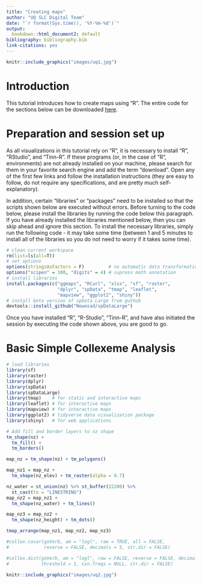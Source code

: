 ```yaml
---
title: "Creating maps"
author: "UQ SLC Digital Team"
date: "`r format(Sys.time(), '%Y-%m-%d')`"
output:
  bookdown::html_document2: default
bibliography: bibliography.bib
link-citations: yes
---
```

```r
knitr::include_graphics("images/uq1.jpg")
```

# Introduction

This tutorial introduces how to create maps using "R". The entire code for the sections below can be downloaded [here](https://slcladal.github.io/rscripts/creatingmapsrscript.r).

# Preparation and session set up

As all visualizations in this tutorial rely on "R", it is necessary to install "R", "RStudio", and "Tinn-R". If these programs (or, in the case of "R", environments) are not already installed on your machine, please search for them in your favorite search engine and add the term "download". Open any of the first few links and follow the installation instructions (they are easy to follow, do not require any specifications, and are pretty much self-explanatory).

In addition, certain "libraries" or "packages" need to be installed so that the scripts shown below are executed without errors. Before turning to the code below, please install the libraries by running the code below this paragraph. If you have already installed the libraries mentioned below, then you can skip ahead and ignore this section. To install the necessary libraries, simply run the following code - it may take some time (between 1 and 5 minutes to install all of the libraries so you do not need to worry if it takes some time).

```r
# clean current workspace
rm(list=ls(all=T))
# set options
options(stringsAsFactors = F)         # no automatic data transformation
options("scipen" = 100, "digits" = 4) # supress math annotation
# install libraries
install.packages(c("ggmaps", "RCurl", "xlsx", "sf", "raster",
                   "dplyr", "spData", "tmap", "leaflet", 
                   "mapview", "ggplot2", "shiny"))
# install beta version of spData Large from guthub
devtools::install_github("Nowosad/spDataLarge")
```

Once you have installed "R", "R-Studio", "Tinn-R", and have also initiated the session by executing the code shown above, you are good to go.

# Basic Simple Collexeme Analysis

```r
# load libraries
library(sf)
library(raster)
library(dplyr)
library(spData)
library(spDataLarge)
library(tmap)    # for static and interactive maps
library(leaflet) # for interactive maps
library(mapview) # for interactive maps
library(ggplot2) # tidyverse data visualization package
library(shiny)   # for web applications
```



```r
# Add fill and border layers to nz shape
tm_shape(nz) +
  tm_fill() +
  tm_borders() 
```


```r
map_nz = tm_shape(nz) + tm_polygons()

map_nz1 = map_nz +
  tm_shape(nz_elev) + tm_raster(alpha = 0.7)

nz_water = st_union(nz) %>% st_buffer(22200) %>% 
  st_cast(to = "LINESTRING")
map_nz2 = map_nz1 +
  tm_shape(nz_water) + tm_lines()

map_nz3 = map_nz2 +
  tm_shape(nz_height) + tm_dots()

tmap_arrange(map_nz1, map_nz2, map_nz3)
```

```r
#collex.covar(goVerb, am = "logl", raw = TRUE, all = FALSE,
#             reverse = FALSE, decimals = 5, str.dir = FALSE)
```

```r
#collex.dist(goVerb, am = "logl", raw = FALSE, reverse = FALSE, decimals = 5,
#            threshold = 1, cxn.freqs = NULL, str.dir = FALSE)
```

```r
knitr::include_graphics("images/uq2.jpg")
```
